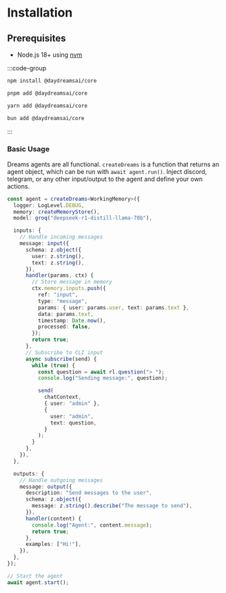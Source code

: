 # Installation

## Prerequisites

- Node.js 18+ using [nvm](https://github.com/nvm-sh/nvm)

:::code-group

```bash [npm]
npm install @daydreamsai/core
```

```bash [pnpm]
pnpm add @daydreamsai/core
```

```bash [yarn]
yarn add @daydreamsai/core
```

```bash [bun]
bun add @daydreamsai/core
```

:::

### Basic Usage

Dreams agents are all functional. `createDreams` is a function that returns an
agent object, which can be run with `await agent.run()`. Inject discord,
telegram, or any other input/output to the agent and define your own actions.

```typescript
const agent = createDreams<WorkingMemory>({
  logger: LogLevel.DEBUG,
  memory: createMemoryStore(),
  model: groq("deepseek-r1-distill-llama-70b"),

  inputs: {
    // Handle incoming messages
    message: input({
      schema: z.object({
        user: z.string(),
        text: z.string(),
      }),
      handler(params, ctx) {
        // Store message in memory
        ctx.memory.inputs.push({
          ref: "input",
          type: "message",
          params: { user: params.user, text: params.text },
          data: params.text,
          timestamp: Date.now(),
          processed: false,
        });
        return true;
      },
      // Subscribe to CLI input
      async subscribe(send) {
        while (true) {
          const question = await rl.question("> ");
          console.log("Sending message:", question);

          send(
            chatContext,
            { user: "admin" },
            {
              user: "admin",
              text: question,
            }
          );
        }
      },
    }),
  },

  outputs: {
    // Handle outgoing messages
    message: output({
      description: "Send messages to the user",
      schema: z.object({
        message: z.string().describe("The message to send"),
      }),
      handler(content) {
        console.log("Agent:", content.message);
        return true;
      },
      examples: ["Hi!"],
    }),
  },
});

// Start the agent
await agent.start();
```
